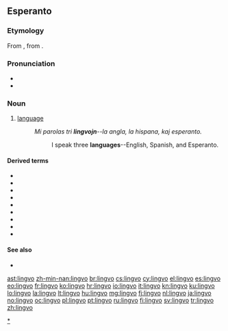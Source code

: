 ==Esperanto==

===Etymology===
From {{etyl|la|eo}} {{term|lingua|lang=la}}, from {{proto|Indo-European|dn̥ǵʰwéh₂s|lang=eo}}.

===Pronunciation===
* {{IPA|/ˈlinɡvo/|lang=eo}}
* {{hyphenation|lin|gvo}}

===Noun===
{{eo-noun}}

# [[language]]
#: ''Mi parolas tri '''lingvojn'''--la angla, la hispana, kaj esperanto.''
#:: I speak three '''languages'''--English, Spanish, and Esperanto.

====Derived terms====
* {{l|eo|faklingvo}}
* {{l|eo|lingvoscienco}}
* {{l|eo|lingvistiko}}
* {{l|eo|lingviko}}
* {{l|eo|lingvisto}}
* {{l|eo|planlingvo}}
* {{l|eo|programlingvo}}
* {{l|eo|lingvaro}}
* {{l|eo|lingvaĵo}}

====See also====
*{{l|eo|lango|gloss=tongue}}

{{eo BRO|3}}

[[Category:eo:Language|*]]

[[ast:lingvo]]
[[zh-min-nan:lingvo]]
[[br:lingvo]]
[[cs:lingvo]]
[[cy:lingvo]]
[[el:lingvo]]
[[es:lingvo]]
[[eo:lingvo]]
[[fr:lingvo]]
[[ko:lingvo]]
[[hr:lingvo]]
[[io:lingvo]]
[[it:lingvo]]
[[kn:lingvo]]
[[ku:lingvo]]
[[lo:lingvo]]
[[la:lingvo]]
[[lt:lingvo]]
[[hu:lingvo]]
[[mg:lingvo]]
[[fj:lingvo]]
[[nl:lingvo]]
[[ja:lingvo]]
[[no:lingvo]]
[[oc:lingvo]]
[[pl:lingvo]]
[[pt:lingvo]]
[[ru:lingvo]]
[[fi:lingvo]]
[[sv:lingvo]]
[[tr:lingvo]]
[[zh:lingvo]]